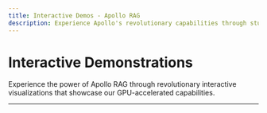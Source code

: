 ```yaml
---
title: Interactive Demos - Apollo RAG
description: Experience Apollo's revolutionary capabilities through stunning interactive demonstrations
---
```



# Interactive Demonstrations

Experience the power of Apollo RAG through revolutionary interactive visualizations that showcase our GPU-accelerated capabilities.

<PerformanceRace />

<BenchmarkExplorer />

<RAGPipelineVisualizer />

---

<DemosCTA />
